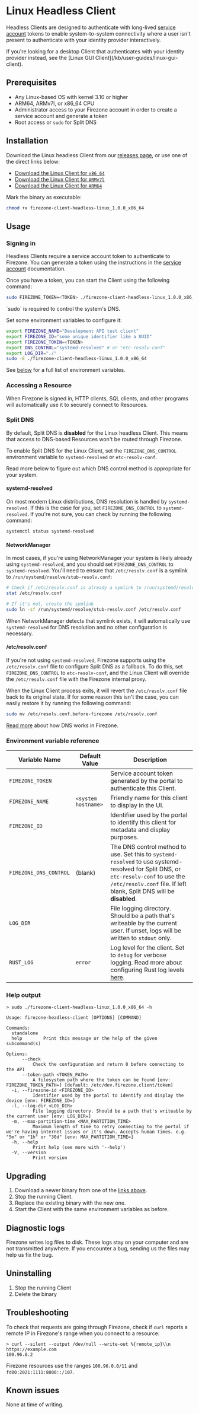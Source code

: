 
# Linux Headless Client

Headless Clients are designed to authenticate with long-lived
[service account](/kb/authenticate/service-accounts) tokens to enable
system-to-system connectivity where a user isn't present to authenticate with
your identity provider interactively.

<Alert color="info">
  If you're looking for a desktop Client that authenticates with your identity
  provider instead, see the [Linux GUI
  Client](/kb/user-guides/linux-gui-client).
</Alert>

## Prerequisites

- Any Linux-based OS with kernel 3.10 or higher
- ARM64, ARMv7l, or x86_64 CPU
- Administrator access to your Firezone account in order to create a service
  account and generate a token
- Root access or `sudo` for Split DNS

## Installation

Download the Linux headless Client from our
[releases page](https://github.com/firezone/firezone/releases),
or use one of the direct links below:

- [Download the Linux Client for `x86_64`](/dl/firezone-client-headless-linux/latest/x86_64)
- [Download the Linux Client for `ARMv7l`](/dl/firezone-client-headless-linux/latest/armv7)
- [Download the Linux Client for `ARM64`](/dl/firezone-client-headless-linux/latest/aarch64)

Mark the binary as executable:

```bash
chmod +x firezone-client-headless-linux_1.0.0_x86_64
```

## Usage

### Signing in

Headless Clients require a service account token to authenticate to Firezone.
You can generate a token using the instructions in the
[service account](/kb/authenticate/service-accounts) documentation.

Once you have a token, you can start the Client using the following command:

```bash
sudo FIREZONE_TOKEN=<TOKEN> ./firezone-client-headless-linux_1.0.0_x86_64
```

<Alert color="info">
  `sudo` is required to control the system's DNS.
</Alert>

Set some environment variables to configure it:

```bash
export FIREZONE_NAME="Development API test client"
export FIREZONE_ID="some unique identifier like a UUID"
export FIREZONE_TOKEN=<TOKEN>
export DNS_CONTROL="systemd-resolved" # or "etc-resolv-conf"
export LOG_DIR="./"
sudo -E ./firezone-client-headless-linux_1.0.0_x86_64
```

See [below](#environment-variable-reference) for a full list of environment
variables.

### Accessing a Resource

When Firezone is signed in, HTTP clients, SQL clients, and other programs will automatically use it to securely connect to Resources.



### Split DNS

By default, Split DNS is **disabled** for the Linux headless Client. This means
that access to DNS-based Resources won't be routed through Firezone.

To enable Split DNS for the Linux Client, set the `FIREZONE_DNS_CONTROL`
environment variable to `systemd-resolved` or `etc-resolv-conf`.

Read more below to figure out which DNS control method is appropriate for your
system.

#### systemd-resolved

On most modern Linux distributions, DNS resolution is handled by
`systemd-resolved`. If this is the case for you, set `FIREZONE_DNS_CONTROL` to
`systemd-resolved`. If you're not sure, you can check by running the following
command:

```bash
systemctl status systemd-resolved
```

#### NetworkManager

In most cases, if you're using NetworkManager your system is likely already
using `systemd-resolved`, and you should set `FIREZONE_DNS_CONTROL` to
`systemd-resolved`. You'll need to ensure that `/etc/resolv.conf` is a symlink
to `/run/systemd/resolve/stub-resolv.conf`:

```bash
# Check if /etc/resolv.conf is already a symlink to /run/systemd/resolve/stub-resolv.conf
stat /etc/resolv.conf

# If it's not, create the symlink
sudo ln -sf /run/systemd/resolve/stub-resolv.conf /etc/resolv.conf
```

When NetworkManager detects that symlink exists, it will automatically use
`systemd-resolved` for DNS resolution and no other configuration is necessary.

#### /etc/resolv.conf

If you're not using `systemd-resolved`, Firezone supports using the
`/etc/resolv.conf` file to configure Split DNS as a fallback. To do this, set
`FIREZONE_DNS_CONTROL` to `etc-resolv-conf`, and the Linux Client will override
the `/etc/resolv.conf` file with the Firezone internal proxy.

When the Linux Client process exits, it will revert the `/etc/resolv.conf` file
back to its original state. If for some reason this isn't the case, you can
easily restore it by running the following command:

```bash
sudo mv /etc/resolv.conf.before-firezone /etc/resolv.conf
```

[Read more](/kb/deploy/dns) about how DNS works in Firezone.

### Environment variable reference

| Variable Name          | Default Value       | Description                                                                                                                                                                                             |
| ---------------------- | ------------------- | ------------------------------------------------------------------------------------------------------------------------------------------------------------------------------------------------------- |
| `FIREZONE_TOKEN`       |                     | Service account token generated by the portal to authenticate this Client.                                                                                                                              |
| `FIREZONE_NAME`        | `<system hostname>` | Friendly name for this client to display in the UI.                                                                                                                                                     |
| `FIREZONE_ID`          |                     | Identifier used by the portal to identify this client for metadata and display purposes.                                                                                                                |
| `FIREZONE_DNS_CONTROL` | (blank)             | The DNS control method to use. Set this to `systemd-resolved` to use systemd-resolved for Split DNS, or `etc-resolv-conf` to use the `/etc/resolv.conf` file. If left blank, Split DNS will be **disabled**. |
| `LOG_DIR`              |                     | File logging directory. Should be a path that's writeable by the current user. If unset, logs will be written to `stdout` only.                                                                           |
| `RUST_LOG`             | `error`             | Log level for the client. Set to `debug` for verbose logging. Read more about configuring Rust log levels [here](https://docs.rs/env_logger/latest/env_logger/).                                        |

### Help output

```
> sudo ./firezone-client-headless-linux_1.0.0_x86_64 -h

Usage: firezone-headless-client [OPTIONS] [COMMAND]

Commands:
  standalone
  help        Print this message or the help of the given subcommand(s)

Options:
      --check
          Check the configuration and return 0 before connecting to the API
      --token-path <TOKEN_PATH>
          A filesystem path where the token can be found [env: FIREZONE_TOKEN_PATH=] [default: /etc/dev.firezone.client/token]
  -i, --firezone-id <FIREZONE_ID>
          Identifier used by the portal to identify and display the device [env: FIREZONE_ID=]
  -l, --log-dir <LOG_DIR>
          File logging directory. Should be a path that's writeable by the current user [env: LOG_DIR=]
  -m, --max-partition-time <MAX_PARTITION_TIME>
          Maximum length of time to retry connecting to the portal if we're having internet issues or it's down. Accepts human times. e.g. "5m" or "1h" or "30d" [env: MAX_PARTITION_TIME=]
  -h, --help
          Print help (see more with '--help')
  -V, --version
          Print version
```

## Upgrading

1. Download a newer binary from one of the [links above](#installation).
1. Stop the running Client.
1. Replace the existing binary with the new one.
1. Start the Client with the same environment variables as before.

## Diagnostic logs

Firezone writes log files to disk. These logs stay on your computer and are not
transmitted anywhere. If you encounter a bug, sending us the files may help us
fix the bug.

## Uninstalling

1. Stop the running Client
1. Delete the binary

## Troubleshooting

To check that requests are going through Firezone, check if `curl` reports a remote IP
in Firezone's range when you connect to a resource:

```
> curl --silent --output /dev/null --write-out %{remote_ip}\\n https://example.com
100.96.0.2
```

Firezone resources use the ranges `100.96.0.0/11` and `fd00:2021:1111:8000::/107`.

## Known issues

None at time of writing.

<SupportOptions />
